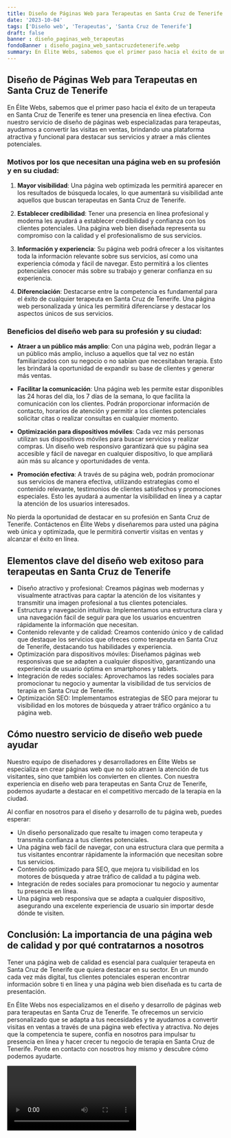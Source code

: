 ```yaml
---
title: Diseño de Páginas Web para Terapeutas en Santa Cruz de Tenerife
date: '2023-10-04'
tags: ['Diseño web', 'Terapeutas', 'Santa Cruz de Tenerife']
draft: false
banner : diseño_paginas_web_terapeutas
fondoBanner : diseño_pagina_web_santacruzdetenerife.webp
summary: En Élite Webs, sabemos que el primer paso hacia el éxito de un terapeuta en Santa Cruz de Tenerife es tener una presencia en línea efectiva. Con nuestro servicio de diseño de páginas web especializadas para terapeutas, ayudamos a convertir las visitas en ventas, brindando una plataforma atractiva y funcional para destacar sus servicios y atraer a más clientes potenciales.
---
```


## Diseño de Páginas Web para Terapeutas en Santa Cruz de Tenerife

En Élite Webs, sabemos que el primer paso hacia el éxito de un terapeuta en Santa Cruz de Tenerife es tener una presencia en línea efectiva. Con nuestro servicio de diseño de páginas web especializadas para terapeutas, ayudamos a convertir las visitas en ventas, brindando una plataforma atractiva y funcional para destacar sus servicios y atraer a más clientes potenciales.

### Motivos por los que necesitan una página web en su profesión y en su ciudad:

1. **Mayor visibilidad**: Una página web optimizada les permitirá aparecer en los resultados de búsqueda locales, lo que aumentará su visibilidad ante aquellos que buscan terapeutas en Santa Cruz de Tenerife.

2. **Establecer credibilidad**: Tener una presencia en línea profesional y moderna les ayudará a establecer credibilidad y confianza con los clientes potenciales. Una página web bien diseñada representa su compromiso con la calidad y el profesionalismo de sus servicios.

3. **Información y experiencia**: Su página web podrá ofrecer a los visitantes toda la información relevante sobre sus servicios, así como una experiencia cómoda y fácil de navegar. Esto permitirá a los clientes potenciales conocer más sobre su trabajo y generar confianza en su experiencia.

4. **Diferenciación**: Destacarse entre la competencia es fundamental para el éxito de cualquier terapeuta en Santa Cruz de Tenerife. Una página web personalizada y única les permitirá diferenciarse y destacar los aspectos únicos de sus servicios.

### Beneficios del diseño web para su profesión y su ciudad:

- **Atraer a un público más amplio**: Con una página web, podrán llegar a un público más amplio, incluso a aquellos que tal vez no están familiarizados con su negocio o no sabían que necesitaban terapia. Esto les brindará la oportunidad de expandir su base de clientes y generar más ventas.

- **Facilitar la comunicación**: Una página web les permite estar disponibles las 24 horas del día, los 7 días de la semana, lo que facilita la comunicación con los clientes. Podrán proporcionar información de contacto, horarios de atención y permitir a los clientes potenciales solicitar citas o realizar consultas en cualquier momento.

- **Optimización para dispositivos móviles**: Cada vez más personas utilizan sus dispositivos móviles para buscar servicios y realizar compras. Un diseño web responsivo garantizará que su página sea accesible y fácil de navegar en cualquier dispositivo, lo que ampliará aún más su alcance y oportunidades de venta.

- **Promoción efectiva**: A través de su página web, podrán promocionar sus servicios de manera efectiva, utilizando estrategias como el contenido relevante, testimonios de clientes satisfechos y promociones especiales. Esto les ayudará a aumentar la visibilidad en línea y a captar la atención de los usuarios interesados.

No pierda la oportunidad de destacar en su profesión en Santa Cruz de Tenerife. Contáctenos en Élite Webs y diseñaremos para usted una página web única y optimizada, que le permitirá convertir visitas en ventas y alcanzar el éxito en línea.

<GifSeo />

<Cta />

## Elementos clave del diseño web exitoso para terapeutas en Santa Cruz de Tenerife

- Diseño atractivo y profesional: Creamos páginas web modernas y visualmente atractivas para captar la atención de los visitantes y transmitir una imagen profesional a tus clientes potenciales.
- Estructura y navegación intuitiva: Implementamos una estructura clara y una navegación fácil de seguir para que los usuarios encuentren rápidamente la información que necesitan.
- Contenido relevante y de calidad: Creamos contenido único y de calidad que destaque los servicios que ofreces como terapeuta en Santa Cruz de Tenerife, destacando tus habilidades y experiencia.
- Optimización para dispositivos móviles: Diseñamos páginas web responsivas que se adapten a cualquier dispositivo, garantizando una experiencia de usuario óptima en smartphones y tablets.
- Integración de redes sociales: Aprovechamos las redes sociales para promocionar tu negocio y aumentar la visibilidad de tus servicios de terapia en Santa Cruz de Tenerife.
- Optimización SEO: Implementamos estrategias de SEO para mejorar tu visibilidad en los motores de búsqueda y atraer tráfico orgánico a tu página web.

## Cómo nuestro servicio de diseño web puede ayudar

Nuestro equipo de diseñadores y desarrolladores en Élite Webs se especializa en crear páginas web que no solo atraen la atención de tus visitantes, sino que también los convierten en clientes. Con nuestra experiencia en diseño web para terapeutas en Santa Cruz de Tenerife, podemos ayudarte a destacar en el competitivo mercado de la terapia en la ciudad.

Al confiar en nosotros para el diseño y desarrollo de tu página web, puedes esperar:

- Un diseño personalizado que resalte tu imagen como terapeuta y transmita confianza a tus clientes potenciales.
- Una página web fácil de navegar, con una estructura clara que permita a tus visitantes encontrar rápidamente la información que necesitan sobre tus servicios.
- Contenido optimizado para SEO, que mejora tu visibilidad en los motores de búsqueda y atrae tráfico de calidad a tu página web.
- Integración de redes sociales para promocionar tu negocio y aumentar tu presencia en línea.
- Una página web responsiva que se adapta a cualquier dispositivo, asegurando una excelente experiencia de usuario sin importar desde dónde te visiten.

## Conclusión: La importancia de una página web de calidad y por qué contratarnos a nosotros

Tener una página web de calidad es esencial para cualquier terapeuta en Santa Cruz de Tenerife que quiera destacar en su sector. En un mundo cada vez más digital, tus clientes potenciales esperan encontrar información sobre ti en línea y una página web bien diseñada es tu carta de presentación.

En Élite Webs nos especializamos en el diseño y desarrollo de páginas web para terapeutas en Santa Cruz de Tenerife. Te ofrecemos un servicio personalizado que se adapta a tus necesidades y te ayudamos a convertir visitas en ventas a través de una página web efectiva y atractiva. No dejes que la competencia te supere, confía en nosotros para impulsar tu presencia en línea y hacer crecer tu negocio de terapia en Santa Cruz de Tenerife. Ponte en contacto con nosotros hoy mismo y descubre cómo podemos ayudarte.

<Video />

<CtaBot job='Terapeutas' city='Santa Cruz de Tenerife'/>

<Gmaps query='Santa Cruz de Tenerife+españa+maps' />